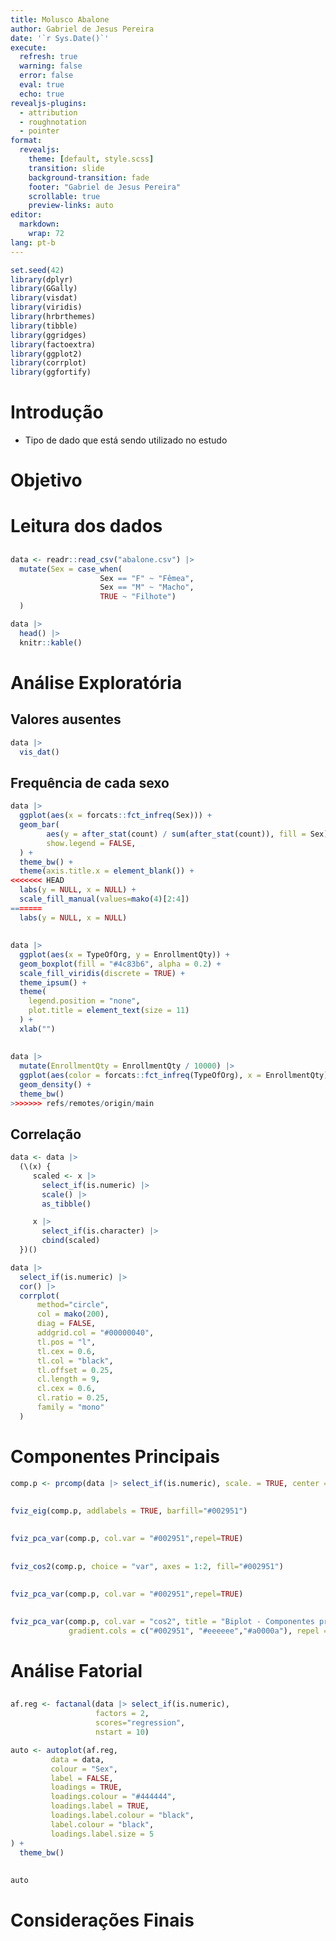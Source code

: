 ```yaml
---
title: Molusco Abalone
author: Gabriel de Jesus Pereira
date: '`r Sys.Date()`'
execute:
  refresh: true
  warning: false
  error: false
  eval: true
  echo: true
revealjs-plugins:
  - attribution 
  - roughnotation
  - pointer
format: 
  revealjs:
    theme: [default, style.scss]
    transition: slide
    background-transition: fade
    footer: "Gabriel de Jesus Pereira"
    scrollable: true
    preview-links: auto
editor:
  markdown:
    wrap: 72
lang: pt-b
---
```


```r
set.seed(42)
library(dplyr)
library(GGally)
library(visdat)
library(viridis)
library(hrbrthemes)
library(tibble)
library(ggridges)
library(factoextra)
library(ggplot2)
library(corrplot)
library(ggfortify)
```


# Introdução

- Tipo de dado que está sendo utilizado no estudo

# Objetivo

# Leitura dos dados

## {auto-animate="true"}

```r
data <- readr::read_csv("abalone.csv") |>
  mutate(Sex = case_when(
                    Sex == "F" ~ "Fêmea",
                    Sex == "M" ~ "Macho",
                    TRUE ~ "Filhote")
  )

data |> 
  head() |>
  knitr::kable()
```

# Análise Exploratória

## Valores ausentes

```r
data |> 
  vis_dat()
```

## Frequência de cada sexo

```r
data |> 
  ggplot(aes(x = forcats::fct_infreq(Sex))) +
  geom_bar(
        aes(y = after_stat(count) / sum(after_stat(count)), fill = Sex),
        show.legend = FALSE,
  ) +
  theme_bw() +
  theme(axis.title.x = element_blank()) +
<<<<<<< HEAD
  labs(y = NULL, x = NULL) +
  scale_fill_manual(values=mako(4)[2:4])
=======
  labs(y = NULL, x = NULL) 
```

##

```r
data |>
  ggplot(aes(x = TypeOfOrg, y = EnrollmentQty)) +
  geom_boxplot(fill = "#4c83b6", alpha = 0.2) +
  scale_fill_viridis(discrete = TRUE) +
  theme_ipsum() +
  theme(
    legend.position = "none",
    plot.title = element_text(size = 11)
  ) +
  xlab("")
```

##

```r
data |>
  mutate(EnrollmentQty = EnrollmentQty / 10000) |>
  ggplot(aes(color = forcats::fct_infreq(TypeOfOrg), x = EnrollmentQty)) +
  geom_density() +
  theme_bw()
>>>>>>> refs/remotes/origin/main
```

## Correlação

```r
data <- data |>
  (\(x) {
     scaled <- x |>
       select_if(is.numeric) |>
       scale() |>
       as_tibble()

     x |>
       select_if(is.character) |>
       cbind(scaled)
  })()

data |>
  select_if(is.numeric) |>
  cor() |>
  corrplot(
      method="circle",
      col = mako(200),
      diag = FALSE,
      addgrid.col = "#00000040",
      tl.pos = "l",
      tl.cex = 0.6,
      tl.col = "black",
      tl.offset = 0.25,
      cl.length = 9,
      cl.cex = 0.6,
      cl.ratio = 0.25,
      family = "mono"
  )
```

# Componentes Principais

```r
comp.p <- prcomp(data |> select_if(is.numeric), scale. = TRUE, center = TRUE, tol=0)
```

##

```r
fviz_eig(comp.p, addlabels = TRUE, barfill="#002951")
```

##

```r
fviz_pca_var(comp.p, col.var = "#002951",repel=TRUE)
```

##

```r
fviz_cos2(comp.p, choice = "var", axes = 1:2, fill="#002951")
```

##

```r
fviz_pca_var(comp.p, col.var = "#002951",repel=TRUE)
```

##

```r
fviz_pca_var(comp.p, col.var = "cos2", title = "Biplot - Componentes principais",
             gradient.cols = c("#002951", "#eeeeee","#a0000a"), repel = TRUE)
```

# Análise Fatorial

##

```r
af.reg <- factanal(data |> select_if(is.numeric),
                   factors = 2,
                   scores="regression", 
                   nstart = 10)
```

```r
auto <- autoplot(af.reg,
         data = data,
         colour = "Sex",
         label = FALSE,
         loadings = TRUE,
         loadings.colour = "#444444",
         loadings.label = TRUE,
         loadings.label.colour = "black",
         label.colour = "black",
         loadings.label.size = 5
) +
  theme_bw()
```

##

```r
auto
```

# Considerações Finais
